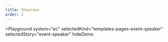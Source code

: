```yaml
---
title: Showcase
order: 2
---
```



<Playground
  system="ec"
  selectedKind="templates-pages-event-speaker"
  selectedStory="event-speaker"
  hideDemo
>
  <EventSpeakerPageExample />
</Playground>
